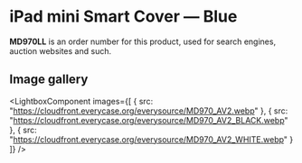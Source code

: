 
# iPad mini Smart Cover — Blue

<Callout type='info' emoji='👉🏻'>**MD970LL** is an order number for this product, used for search engines, auction websites and such.</Callout>

## Image gallery

<LightboxComponent
    images={[
      {
        src: "https://cloudfront.everycase.org/everysource/MD970_AV2.webp"
      },
      {
        src: "https://cloudfront.everycase.org/everysource/MD970_AV2_BLACK.webp"
      },
      {
        src: "https://cloudfront.everycase.org/everysource/MD970_AV2_WHITE.webp"
      }
    ]}
  />
